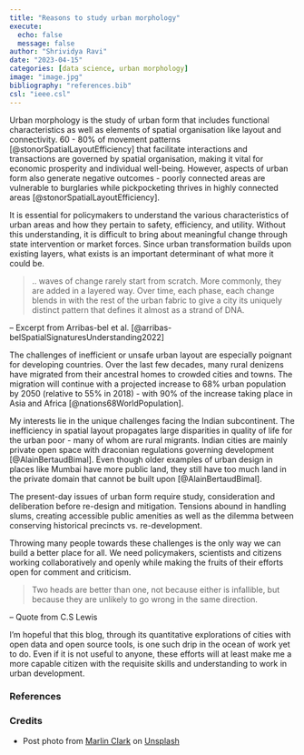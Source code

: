 ```yaml
---
title: "Reasons to study urban morphology"
execute:
  echo: false
  message: false
author: "Shrividya Ravi"
date: "2023-04-15"
categories: [data science, urban morphology]
image: "image.jpg"
bibliography: "references.bib"
csl: "ieee.csl"
---
```


Urban morphology is the study of urban form that includes functional characteristics as well as elements of spatial organisation like layout and connectivity. 60 - 80% of movement patterns [@stonorSpatialLayoutEfficiency] that facilitate interactions and transactions are governed by spatial organisation, making it vital for economic prosperity and individual well-being. However, aspects of urban form also generate negative outcomes - poorly connected areas are vulnerable to burglaries while pickpocketing thrives in highly connected areas [@stonorSpatialLayoutEfficiency].


It is essential for policymakers to understand the various characteristics of urban areas and how they pertain to safety, efficiency, and utility. Without this understanding, it is difficult to bring about meaningful change through state intervention or market forces.  Since urban transformation builds upon existing layers, what exists is an important determinant of what more it could be. 

> .. waves of change rarely start from scratch. More commonly, they are added in a layered way. Over time, each phase, each change blends in with the rest of the urban fabric to give a city its uniquely distinct pattern that defines it almost as a strand of DNA.

-- Excerpt from Arribas-bel et al. [@arribas-belSpatialSignaturesUnderstanding2022]

The challenges of inefficient or unsafe urban layout are especially poignant for developing countries. Over the last few decades, many rural denizens have migrated from their ancestral homes to crowded cities and towns. The migration will continue with a projected increase to 68% urban population by 2050 (relative to 55% in 2018) - with 90% of the increase taking place in Asia and Africa [@nations68WorldPopulation]. 

My interests lie in the unique challenges facing the Indian subcontinent. The inefficiency in spatial layout propagates large disparities in quality of life for the urban poor - many of whom are rural migrants. Indian cities are mainly private open space with draconian regulations governing development [@AlainBertaudBimal]. Even though older examples of urban design in places like Mumbai have more public land, they still have too much land in the private domain that cannot be built upon [@AlainBertaudBimal]. 

The present-day issues of urban form require study, consideration and deliberation before re-design and mitigation. Tensions abound in handling slums, creating accessible public amenities as well as the dilemma between conserving historical precincts vs. re-development. 

Throwing many people towards these challenges is the only way we can build a better place for all. We need policymakers, scientists and citizens working collaboratively and openly while making the fruits of their efforts open for comment and criticism. 


> Two heads are better than one, not because either is infallible, but because they are unlikely to go wrong in the same direction. 

-- Quote from C.S Lewis


I'm hopeful that this blog, through its quantitative explorations of cities with open data and open source tools, is one such drip in the ocean of work yet to do. Even if it is not useful to anyone, these efforts will at least make me a more capable citizen with the requisite skills and understanding to work in urban development. 

### References

::: {#refs}
:::

### Credits

- Post photo from <a href="https://unsplash.com/@marlinclark?utm_source=unsplash&utm_medium=referral&utm_content=creditCopyText">Marlin Clark</a> on <a href="https://unsplash.com/photos/vi4DEQIpYAM?utm_source=unsplash&utm_medium=referral&utm_content=creditCopyText">Unsplash</a>
  
